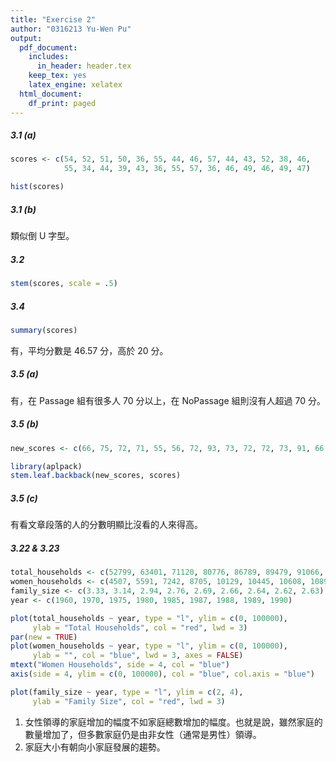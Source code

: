 ```yaml
---
title: "Exercise 2"
author: "0316213 Yu-Wen Pu"
output:
  pdf_document:
    includes:
      in_header: header.tex
    keep_tex: yes
    latex_engine: xelatex
  html_document:
    df_print: paged
---
```


##### 3.1 (a)

```r
scores <- c(54, 52, 51, 50, 36, 55, 44, 46, 57, 44, 43, 52, 38, 46,
            55, 34, 44, 39, 43, 36, 55, 57, 36, 46, 49, 46, 49, 47)
```

```r
hist(scores)
```

##### 3.1 (b)

類似倒 U 字型。

##### 3.2

```r
stem(scores, scale = .5)
```

##### 3.4

```r
summary(scores)
```

有，平均分數是 46.57 分，高於 20 分。

##### 3.5 (a)

有，在 Passage 組有很多人 70 分以上，在 NoPassage 組則沒有人超過 70 分。

##### 3.5 (b)

```r
new_scores <- c(66, 75, 72, 71, 55, 56, 72, 93, 73, 72, 72, 73, 91, 66, 71, 56, 59)
```

```r
library(aplpack)
stem.leaf.backback(new_scores, scores)
```

##### 3.5 (c)

有看文章段落的人的分數明顯比沒看的人來得高。

##### 3.22 & 3.23

```r
total_households <- c(52799, 63401, 71120, 80776, 86789, 89479, 91066, 92830, 92347)
women_households <- c(4507, 5591, 7242, 8705, 10129, 10445, 10608, 10890, 10890)
family_size <- c(3.33, 3.14, 2.94, 2.76, 2.69, 2.66, 2.64, 2.62, 2.63)
year <- c(1960, 1970, 1975, 1980, 1985, 1987, 1988, 1989, 1990)
```

```r
plot(total_households ~ year, type = "l", ylim = c(0, 100000),
     ylab = "Total Households", col = "red", lwd = 3)
par(new = TRUE)
plot(women_households ~ year, type = "l", ylim = c(0, 100000),
     ylab = "", col = "blue", lwd = 3, axes = FALSE)
mtext("Women Households", side = 4, col = "blue")
axis(side = 4, ylim = c(0, 100000), col = "blue", col.axis = "blue")
```

```r
plot(family_size ~ year, type = "l", ylim = c(2, 4),
     ylab = "Family Size", col = "red", lwd = 3)
```

1. 女性領導的家庭增加的幅度不如家庭總數增加的幅度。也就是說，雖然家庭的數量增加了，但多數家庭仍是由非女性（通常是男性）領導。
2. 家庭大小有朝向小家庭發展的趨勢。
